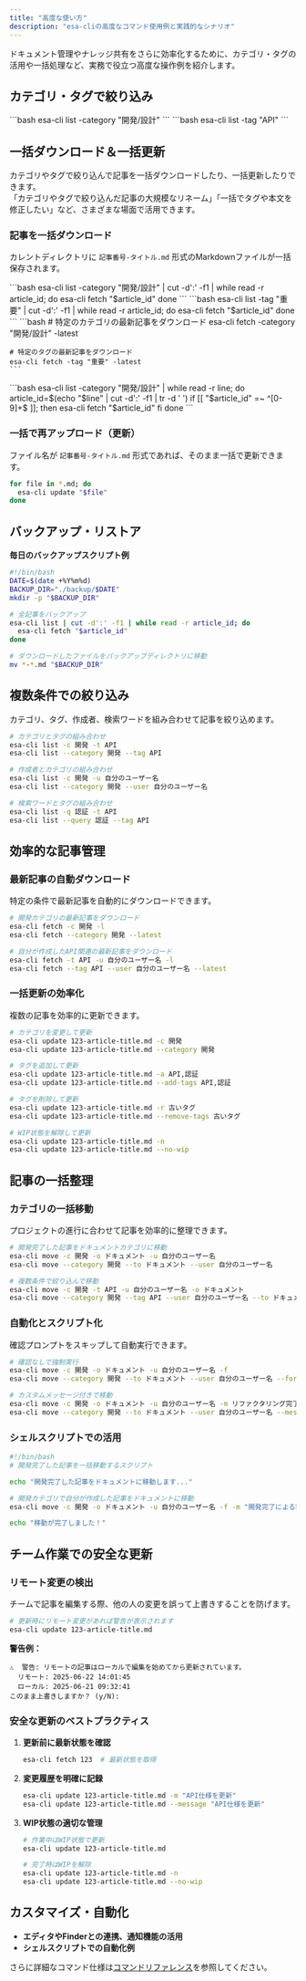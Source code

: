 ```yaml
---
title: "高度な使い方"
description: "esa-cliの高度なコマンド使用例と実践的なシナリオ"
---
```



ドキュメント管理やナレッジ共有をさらに効率化するために、カテゴリ・タグの活用や一括処理など、実務で役立つ高度な操作例を紹介します。

## カテゴリ・タグで絞り込み

<Tabs>
  <TabItem label="カテゴリで絞り込み">
    ```bash
    esa-cli list -category "開発/設計"
    ```
  </TabItem>

  <TabItem label="タグで絞り込み">
    ```bash
    esa-cli list -tag "API"
    ```
  </TabItem>
</Tabs>

## 一括ダウンロード＆一括更新

カテゴリやタグで絞り込んで記事を一括ダウンロードしたり、一括更新したりできます。  
「カテゴリやタグで絞り込んだ記事の大規模なリネーム」「一括でタグや本文を修正したい」など、さまざまな場面で活用できます。


### 記事を一括ダウンロード

カレントディレクトリに `記事番号-タイトル.md` 形式のMarkdownファイルが一括保存されます。

<Tabs>
  <TabItem label="カテゴリで指定">
    ```bash
    esa-cli list -category "開発/設計" | cut -d':' -f1 | while read -r article_id; do
      esa-cli fetch "$article_id"
    done
    ```
  </TabItem>
  <TabItem label="タグで指定">
    ```bash
    esa-cli list -tag "重要" | cut -d':' -f1 | while read -r article_id; do
      esa-cli fetch "$article_id"
    done
    ```
  </TabItem>
  <TabItem label="最新記事をダウンロード">
    ```bash
    # 特定のカテゴリの最新記事をダウンロード
    esa-cli fetch -category "開発/設計" -latest
    
    # 特定のタグの最新記事をダウンロード
    esa-cli fetch -tag "重要" -latest
    ```
  </TabItem>
  <TabItem label="より安全な方法">
    ```bash
    esa-cli list -category "開発/設計" | while read -r line; do
      article_id=$(echo "$line" | cut -d':' -f1 | tr -d ' ')
      if [[ "$article_id" =~ ^[0-9]+$ ]]; then
        esa-cli fetch "$article_id"
      fi
    done
    ```
  </TabItem>
</Tabs>

### 一括で再アップロード（更新）

ファイル名が `記事番号-タイトル.md` 形式であれば、そのまま一括で更新できます。

```bash
for file in *.md; do
  esa-cli update "$file"
done
```

## バックアップ・リストア

**毎日のバックアップスクリプト例**
```bash
#!/bin/bash
DATE=$(date +%Y%m%d)
BACKUP_DIR="./backup/$DATE"
mkdir -p "$BACKUP_DIR"

# 全記事をバックアップ
esa-cli list | cut -d':' -f1 | while read -r article_id; do
  esa-cli fetch "$article_id"
done

# ダウンロードしたファイルをバックアップディレクトリに移動
mv *-*.md "$BACKUP_DIR"
```

## 複数条件での絞り込み

カテゴリ、タグ、作成者、検索ワードを組み合わせて記事を絞り込めます。

```bash
# カテゴリとタグの組み合わせ
esa-cli list -c 開発 -t API
esa-cli list --category 開発 --tag API

# 作成者とカテゴリの組み合わせ
esa-cli list -c 開発 -u 自分のユーザー名
esa-cli list --category 開発 --user 自分のユーザー名

# 検索ワードとタグの組み合わせ
esa-cli list -q 認証 -t API
esa-cli list --query 認証 --tag API
```

## 効率的な記事管理

### 最新記事の自動ダウンロード

特定の条件で最新記事を自動的にダウンロードできます。

```bash
# 開発カテゴリの最新記事をダウンロード
esa-cli fetch -c 開発 -l
esa-cli fetch --category 開発 --latest

# 自分が作成したAPI関連の最新記事をダウンロード
esa-cli fetch -t API -u 自分のユーザー名 -l
esa-cli fetch --tag API --user 自分のユーザー名 --latest
```

### 一括更新の効率化

複数の記事を効率的に更新できます。

```bash
# カテゴリを変更して更新
esa-cli update 123-article-title.md -c 開発
esa-cli update 123-article-title.md --category 開発

# タグを追加して更新
esa-cli update 123-article-title.md -a API,認証
esa-cli update 123-article-title.md --add-tags API,認証

# タグを削除して更新
esa-cli update 123-article-title.md -r 古いタグ
esa-cli update 123-article-title.md --remove-tags 古いタグ

# WIP状態を解除して更新
esa-cli update 123-article-title.md -n
esa-cli update 123-article-title.md --no-wip
```

## 記事の一括整理

### カテゴリの一括移動

プロジェクトの進行に合わせて記事を効率的に整理できます。

```bash
# 開発完了した記事をドキュメントカテゴリに移動
esa-cli move -c 開発 -o ドキュメント -u 自分のユーザー名
esa-cli move --category 開発 --to ドキュメント --user 自分のユーザー名

# 複数条件で絞り込んで移動
esa-cli move -c 開発 -t API -u 自分のユーザー名 -o ドキュメント
esa-cli move --category 開発 --tag API --user 自分のユーザー名 --to ドキュメント
```

### 自動化とスクリプト化

確認プロンプトをスキップして自動実行できます。

```bash
# 確認なしで強制実行
esa-cli move -c 開発 -o ドキュメント -u 自分のユーザー名 -f
esa-cli move --category 開発 --to ドキュメント --user 自分のユーザー名 --force

# カスタムメッセージ付きで移動
esa-cli move -c 開発 -o ドキュメント -u 自分のユーザー名 -m リファクタリング完了
esa-cli move --category 開発 --to ドキュメント --user 自分のユーザー名 --message リファクタリング完了
```

### シェルスクリプトでの活用

```bash
#!/bin/bash
# 開発完了した記事を一括移動するスクリプト

echo "開発完了した記事をドキュメントに移動します..."

# 開発カテゴリで自分が作成した記事をドキュメントに移動
esa-cli move -c 開発 -o ドキュメント -u 自分のユーザー名 -f -m "開発完了による移動"

echo "移動が完了しました！"
```

## チーム作業での安全な更新

### リモート変更の検出

チームで記事を編集する際、他の人の変更を誤って上書きすることを防げます。

```bash
# 更新時にリモート変更があれば警告が表示されます
esa-cli update 123-article-title.md
```

**警告例：**
```
⚠️  警告: リモートの記事はローカルで編集を始めてから更新されています。
  リモート: 2025-06-22 14:01:45
  ローカル: 2025-06-21 09:32:41
このまま上書きしますか？ (y/N):
```

### 安全な更新のベストプラクティス

1. **更新前に最新状態を確認**
   ```bash
   esa-cli fetch 123  # 最新状態を取得
   ```

2. **変更履歴を明確に記録**
   ```bash
   esa-cli update 123-article-title.md -m "API仕様を更新"
   esa-cli update 123-article-title.md --message "API仕様を更新"
   ```

3. **WIP状態の適切な管理**
   ```bash
   # 作業中はWIP状態で更新
   esa-cli update 123-article-title.md
   
   # 完了時はWIPを解除
   esa-cli update 123-article-title.md -n
   esa-cli update 123-article-title.md --no-wip
   ```

## カスタマイズ・自動化

- **エディタやFinderとの連携、通知機能の活用**
- **シェルスクリプトでの自動化例**

さらに詳細なコマンド仕様は[コマンドリファレンス](/commands/)を参照してください。 